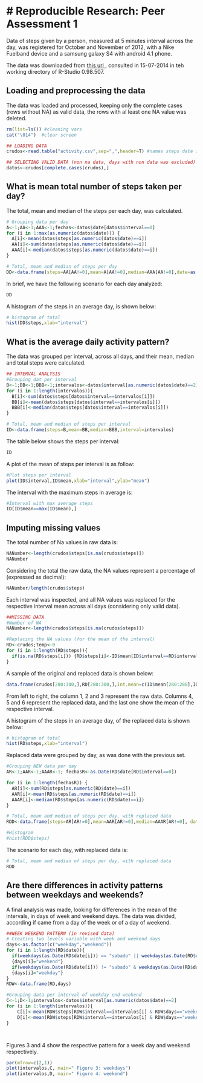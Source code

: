 # Reproducible Research: Peer Assessment 1
=============================================================

Data of steps given by a person, measured at 5 minutes interval across the day, was registered for October and November of 2012, with a Nike Fuelband device and a samsung galaxy S4 with android 4.1 phone.

The data was downloaded from <a href="https://d396qusza40orc.cloudfront.net/repdata%2Fdata%2Factivity.zip"> this url </a>, consulted in 15-07-2014 in teh working directory of R-Studio 0.98.507.  


## Loading and preprocessing the data

The data was loaded and processed, keeping only the complete cases (rows without NA) as valid data, the rows with al least one NA value was deleted. 
```r
rm(list=ls()) #cleaning vars
cat("\014")  #clear screen

## LOADING DATA
crudos<-read.table("activity.csv",sep=",",header=T) #names steps date interval

## SELECTING VALID DATA (non na data, days with non data was excluded)
datos<-crudos[complete.cases(crudos),]

```

## What is mean total number of steps taken per day?

The total, mean and median of the steps per each day, was calculated.
```r
# Grouping data per day
A<-1;AA<-1;AAA<-1;fechas<-datos$date[datos$interval==0]
for (i in 1:max(as.numeric(datos$date))) {
  A[i]<-mean(datos$steps[as.numeric(datos$date)==i])
  AA[i]<-sum(datos$steps[as.numeric(datos$date)==i])
  AAA[i]<-median(datos$steps[as.numeric(datos$date)==i])  
}

# Total, mean and median of steps per day
DD<-data.frame(steps=AA[AA!=0],mean=A[AA!=0],median=AAA[AA!=0],date=as.Date(fechas))
```

In brief, we have the following scenario for each day analyzed:
```r
DD
```

A histogram of the steps in an average day, is shown below:
```r
# histogram of total
hist(DD$steps,xlab="interval")
```


## What is the average daily activity pattern?

The data was grouped per interval, across all days, and their mean, median and total steps were calculated.
```r
## INTERVAL ANALYSIS
#Grouping dat per interval
B<-1;BB<-1;BBB<-1;intervalos<-datos$interval[as.numeric(datos$date)==2]
for (i in 1:length(intervalos)){
  B[i]<-sum(datos$steps[datos$interval==intervalos[i]])
  BB[i]<-mean(datos$steps[datos$interval==intervalos[i]])
  BBB[i]<-median(datos$steps[datos$interval==intervalos[i]])
}

# Total, mean and median of steps per interval
ID<-data.frame(steps=B,mean=BB,median=BBB,interval=intervalos)
```

The table below shows the steps per interval:
```r
ID
```

A plot of the mean of steps per interval is as follow:
```r
#Plot steps per interval
plot(ID$interval,ID$mean,xlab="interval",ylab="mean")
```

The interval with the maximum steps in average is:
```r
#Interval with max average steps
ID[ID$mean==max(ID$mean),]
```


## Imputing missing values

The total number of Na values in raw data is:

```r
NANumber<-length(crudos$steps[is.na(crudos$steps)])
NANumber
```

Considering the total the raw data, the NA values represent a percentage of (expressed as decimal):
```r
NANumber/length(crudos$steps)
```

Each interval was inspected, and all NA values was replaced for the respective interval mean across all days (considering only valid data). 
```r
##MISSING DATA
#Number of NA
NANumber<-length(crudos$steps[is.na(crudos$steps)])

#Replacing the NA values (for the mean of the interval)
RD<-crudos;temp<-0
for (i in 1:length(RD$steps)){
  if(is.na(RD$steps[i])) {RD$steps[i]<-ID$mean[ID$interval==RD$interval[i]]}
}
```

A sample of the original and replaced data is shown below:
```r
data.frame(crudos[280:300,],RD[280:300,],Int.mean=c(ID$mean[280:288],ID$mean[1:12]))
```
From left to right, the column 1, 2 and 3 represent the raw data. Columns 4, 5 and 6 represent the replaced data, and the last one show the mean of the respective interval.

A histogram of the steps in an average day, of the replaced data is shown below:
```r
# histogram of total
hist(RD$steps,xlab="interval")
```

Replaced data were grouped by day, as was done with the previous set.
```r
#Grouping NEW data per day
AR<-1;AAR<-1;AAAR<-1; fechasR<-as.Date(RD$date[RD$interval==0])

for (i in 1:length(fechasR)) {
  AR[i]<-sum(RD$steps[as.numeric(RD$date)==i])
  AAR[i]<-mean(RD$steps[as.numeric(RD$date)==i])
  AAAR[i]<-median(RD$steps[as.numeric(RD$date)==i])
}

# Total, mean and median of steps per day, with replaced data
RDD<-data.frame(steps=AR[AR!=0],mean=AAR[AR!=0],median=AAAR[AR!=0], date=as.Date(fechasR))

#Histogram
#hist(RDD$steps)
```

The scenario for each day, with replaced data is:
```r
# Total, mean and median of steps per day, with replaced data
RDD
```

## Are there differences in activity patterns between weekdays and weekends?

A final analysis was made, looking for differences in the mean of the intervals, in days of week and weekend days. The data was divided, according if came from a day of the week or of a day of weekend.
```r
##WEEK WEEKEND PATTERN (in revised data)
# Creating two levels variable with week and weekend days
days<-as.factor(c("weekday","weekend"))
for (i in 1:length(RD$date)){
  if(weekdays(as.Date(RD$date[i])) == "sabado" || weekdays(as.Date(RD$date[i])) == "domingo")
  {days[i]="weekend"}
  if(weekdays(as.Date(RD$date[i])) != "sabado" & weekdays(as.Date(RD$date[i])) != "domingo")
  {days[i]="weekday"} 
}
RDW<-data.frame(RD,days)

#Grouping data per interval of weekday end weekend
C<-1;D<-1;intervalos<-datos$interval[as.numeric(datos$date)==2]
for (i in 1:length(intervalos)){ 
    C[i]<-mean(RDW$steps[RDW$interval==intervalos[i] & RDW$days=="weekday"])
    D[i]<-mean(RDW$steps[RDW$interval==intervalos[i] & RDW$days=="weekend"])  
}




```


Figures 3 and 4 show the respective pattern for a week day and weekend respectively. 
```r
par(mfrow=c(2,1))
plot(intervalos,C, main=" Figure 3: weekdays")
plot(intervalos,D, main=" Figure 4: weekend")
```


